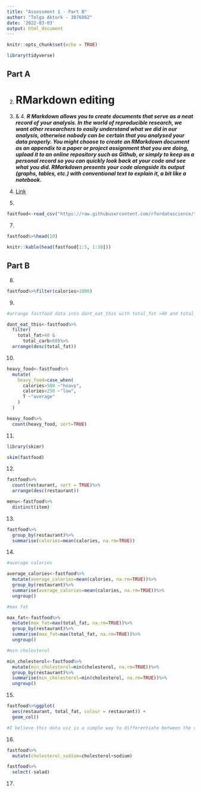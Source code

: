 ```yaml
---
title: "Assessment 1 - Part B"
author: "Tolga Akturk - 3876862"
date: '2022-03-03'
output: html_document
---
```


```r
knitr::opts_chunk$set(echo = TRUE)

library(tidyverse)
```
## Part A

2. 
# RMarkdown editing

3. & 4. 
***R Markdown allows you to create documents that serve as a neat record of your analysis. In the world of reproducible research, we want other researchers to easily understand what we did in our analysis, otherwise nobody can be certain that you analysed your data properly. You might choose to create an RMarkdown document as an appendix to a paper or project assignment that you are doing, upload it to an online repository such as Github, or simply to keep as a personal record so you can quickly look back at your code and see what you did. RMarkdown presents your code alongside its output (graphs, tables, etc.) with conventional text to explain it, a bit like a notebook.***

5. 
[Link](https://rmarkdown.rstudio.com/lesson-8.html)

6. 
```r
fastfood<-read_csv("https://raw.githubusercontent.com/rfordatascience/tidytuesday/master/data/2018/2018-09-04/fastfood_calories.csv")
```

7. 
```r

fastfood%>%head(10)

```

```r

knitr::kable(head(fastfood[1:5, 1:10]))

```


## Part B

8. 
```r

fastfood%>%filter(calories>1000)

```

9. 
```r
#arrange fastfood data into dont_eat_this with total_fat >40 and total_carb >80

dont_eat_this<-fastfood%>%
  filter(
    total_fat>40 &
      total_carb>80)%>%
  arrange(desc(total_fat))

```

10.
```r

heavy_food<-fastfood%>%
  mutate(
    heavy_food=case_when(
      calories>500 ~"heavy",
      calories<250 ~"low",
      T ~"average"
    )
  )

heavy_food%>%
  count(heavy_food, sort=TRUE)

```

11.
```r

library(skimr)

skim(fastfood)

```

12.
```r

fastfood%>%
  count(restaurant, sort = TRUE)%>%
  arrange(desc(restaurant))

menu<-fastfood%>%
  distinct(item)

```

13. 
```r

fastfood%>%
  group_by(restaurant)%>%
  summarise(calories=mean(calories, na.rm=TRUE))

```

14. 
```r

#average calories

average_calories<-fastfood%>%
  mutate(average_calories=mean(calories, na.rm=TRUE))%>%
  group_by(restaurant)%>%
  summarise(average_calories=mean(calories, na.rm=TRUE))%>%
  ungroup()

```

```r

#max fat

max_fat<-fastfood%>%
  mutate(max_fat=max(total_fat, na.rm=TRUE))%>%
  group_by(restaurant)%>%
  summarise(max_fat=max(total_fat, na.rm=TRUE))%>%
  ungroup()

```

```r

#min cholesterol

min_cholesterol<-fastfood%>%
  mutate(min_cholesterol=min(cholesterol, na.rm=TRUE))%>%
  group_by(restaurant)%>%
  summarise(min_cholesterol=min(cholesterol, na.rm=TRUE))%>%
  ungroup()

```


15.
```r

fastfood%>%ggplot(
  aes(restaurant, total_fat, colour = restaurant)) +
  geom_col()

#I believe this data viz is a simple way to differentiate between the various restaurants on the x axis whilst also able to view on the y axis the total_fat of these restaurants. Additionally the impact of colour can help distiguish between the different types of restaurants. 

```

16. 
```r

fastfood%>%
  mutate(cholesterol_sodium=cholesterol+sodium)

fastfood%>%
  select(-salad)

```


17. 
```r

```







